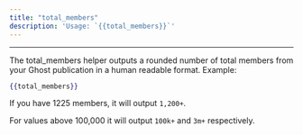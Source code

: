 ```yaml
---
title: "total_members"
description: 'Usage: `{{total_members}}`'
---
```


***


The total\_members helper outputs a rounded number of total members from your Ghost publication in a human readable format. Example:

```handlebars
{{total_members}}
```

If you have 1225 members, it will output `1,200+`.

For values above 100,000 it will output `100k+` and `3m+` respectively.